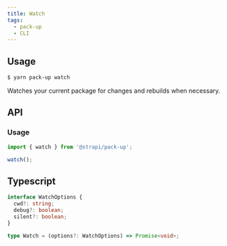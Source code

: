 ```yaml
---
title: Watch
tags:
  - pack-up
  - CLI
---
```


## Usage

```bash
$ yarn pack-up watch
```

Watches your current package for changes and rebuilds when necessary.

## API

### Usage

```ts
import { watch } from '@strapi/pack-up';

watch();
```

## Typescript

```ts
interface WatchOptions {
  cwd?: string;
  debug?: boolean;
  silent?: boolean;
}

type Watch = (options?: WatchOptions) => Promise<void>;
```
